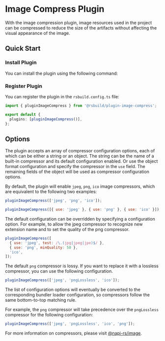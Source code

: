 # Image Compress Plugin

With the image compression plugin, image resources used in the project can be compressed to reduce the size of the artifacts without affecting the visual appearance of the image.

## Quick Start

### Install Plugin

You can install the plugin using the following command:


<PackageManagerTabs command="add @rsbuild/plugin-image-compress -D" />

### Register Plugin

You can register the plugin in the `rsbuild.config.ts` file:

```ts title="rsbuild.config.ts"
import { pluginImageCompress } from '@rsbuild/plugin-image-compress';

export default {
  plugins: [pluginImageCompress()],
};
```

## Options

The plugin accepts an array of compressor configuration options, each of which can be either a string or an object. The string can be the name of a built-in compressor and its default configuration enabled.
Or use the object format configuration and specify the compressor in the `use` field. The remaining fields of the object will be used as compressor configuration options.

By default, the plugin will enable `jpeg`, `png`, `ico` image compressors, which are equivalent to the following two examples:

```js
pluginImageCompress(['jpeg', 'png', 'ico']);
```

```js
pluginImageCompress([{ use: 'jpeg' }, { use: 'png' }, { use: 'ico' }]);
```

The default configuration can be overridden by specifying a configuration option.
For example, to allow the jpeg compressor to recognize new extension name and to set the quality of the png compressor.

```js
pluginImageCompress([
  { use: 'jpeg', test: /\.(jpg|jpeg|jpe)$/ },
  { use: 'png', minQuality: 50 },
  'ico',
]);
```

The default `png` compressor is lossy.
If you want to replace it with a lossless compressor, you can use the following configuration.

```js
pluginImageCompress(['jpeg', 'pngLossless', 'ico']);
```

The list of configuration options will eventually be converted to the corresponding bundler loader configuration, so compressors follow the same bottom-to-top matching rule.

For example, the `png` compressor will take precedence over the `pngLossless` compressor for the following configuration:

```js
pluginImageCompress(['jpeg', 'pngLossless', 'ico', 'png']);
```

For more information on compressors, please visit [@napi-rs/image](https://image.napi.rs/docs).
